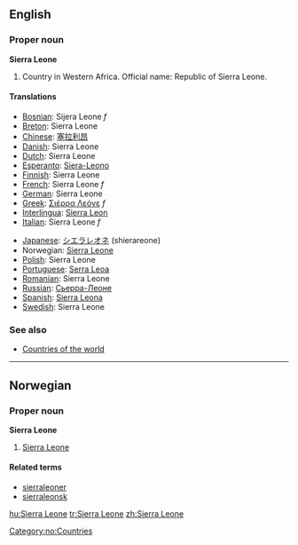 ==English==

===Proper noun===
'''Sierra Leone'''
# Country in Western Africa. Official name: Republic of Sierra Leone.

====Translations====
{{top}}
*[[Bosnian]]: Sijera Leone ''f''
*[[Breton]]: Sierra Leone
*[[Chinese]]: [[塞拉利昂]]
*[[Danish]]: Sierra Leone
*[[Dutch]]: Sierra Leone
*[[Esperanto]]: [[Siera-Leono]]
*[[Finnish]]: Sierra Leone
*[[French]]: Sierra Leone ''f''
*[[German]]: Sierra Leone
*[[Greek]]: [[Σιέρρα Λεόνε]] ''f''
*[[Interlingua]]: [[Sierra Leon]]
*[[Italian]]: Sierra Leone ''f''
{{mid}}
*[[Japanese]]: [[シエラレオネ]] (shierareone)
*Norwegian: [[#Norwegian|Sierra Leone]]
*[[Polish]]: Sierra Leone
*[[Portuguese]]: [[Serra Leoa]]
*[[Romanian]]: Sierra Leone
*[[Russian]]: [[Сьерра-Леоне]]
*[[Spanish]]: [[Sierra Leona]]
*[[Swedish]]: Sierra Leone
{{bottom}}

===See also===
* [[Countries of the world]]

----
==Norwegian==
===Proper noun===
[[Category:no:Countries]]
'''Sierra Leone'''
#[[#English|Sierra Leone]]
====Related terms====
*[[sierraleoner]]
*[[sierraleonsk]]
[[hu:Sierra Leone]]
[[tr:Sierra Leone]]
[[zh:Sierra Leone]]